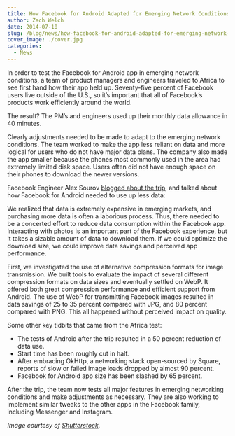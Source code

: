 ```yaml
---
title: How Facebook for Android Adapted for Emerging Network Conditions
author: Zach Welch
date: 2014-07-10
slug: /blog/news/how-facebook-for-android-adapted-for-emerging-network-conditions
cover_image: ./cover.jpg
categories:
  - News
---
```


In order to test the Facebook for Android app in emerging network conditions, a team of product managers and engineers traveled to Africa to see first hand how their app held up. Seventy-five percent of Facebook users live outside of the U.S., so it’s important that all of Facebook’s products work efficiently around the world.

The result? The PM’s and engineers used up their monthly data allowance in 40 minutes.

Clearly adjustments needed to be made to adapt to the emerging network conditions. The team worked to make the app less reliant on data and more logical for users who do not have major data plans. The company also made the app smaller because the phones most commonly used in the area had extremely limited disk space. Users often did not have enough space on their phones to download the newer versions.

Facebook Engineer Alex Sourov [blogged about the trip][1], and talked about how Facebook for Android needed to use up less data:

We realized that data is extremely expensive in emerging markets, and purchasing more data is often a laborious process. Thus, there needed to be a concerted effort to reduce data consumption within the Facebook app. Interacting with photos is an important part of the Facebook experience, but it takes a sizable amount of data to download them. If we could optimize the download size, we could improve data savings and perceived app performance.

First, we investigated the use of alternative compression formats for image transmission. We built tools to evaluate the impact of several different compression formats on data sizes and eventually settled on WebP. It offered both great compression performance and efficient support from Android. The use of WebP for transmitting Facebook images resulted in data savings of 25 to 35 percent compared with JPG, and 80 percent compared with PNG. This all happened without perceived impact on quality.

Some other key tidbits that came from the Africa test:

- The tests of Android after the trip resulted in a 50 percent reduction of data use.
- Start time has been roughly cut in half.
- After embracing OkHttp, a networking stack open-sourced by Square, reports of slow or failed image loads dropped by almost 90 percent.
- Facebook for Android app size has been slashed by 65 percent.

After the trip, the team now tests all major features in emerging networking conditions and make adjustments as necessary. They are also working to implement similar tweaks to the other apps in the Facebook family, including Messenger and Instagram.

_Image courtesy of [Shutterstock][2]._

[1]: https://code.facebook.com/posts/485459238254631/improving-facebook-on-android
[2]: http://www.shutterstock.com/
